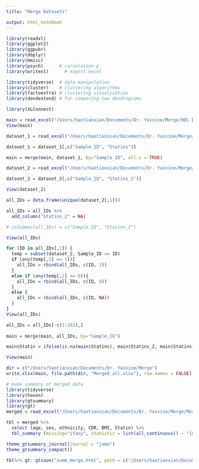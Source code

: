 ```yaml
---
title: "Merge Datasets"

output: html_notebook
---
```

```r
library(readxl)
library(ggplot2)
library(ggpubr)
library(dbplyr)
library(Hmisc)
library(psych)      # correlation p
library(writexl)      # export excel

library(tidyverse)  # data manipulation
library(cluster)    # clustering algorithms
library(factoextra) # clustering visualization
library(dendextend) # for comparing two dendrograms

library(XLConnect)
```

```r
main = read_excel("/Users/haotianxian/Documents/Dr. Yassine/Merge/HDL Dataset.xlsx")
View(main)

dataset_1 = read_excel("/Users/haotianxian/Documents/Dr. Yassine/Merge/pass HMRI Full Data (HMRI) 20181105.xlsx")

dataset_1 = dataset_1[,c("Sample_ID", "Statins")]

main = merge(main, dataset_1, by="Sample_ID", all.x = TRUE)

dataset_2 = read_excel("/Users/haotianxian/Documents/Dr. Yassine/Merge/Joon.xlsx", sheet="Meds Data James")

dataset_2 = dataset_2[,c("Sample_ID", "Statins_2")]

View(dataset_2)

all_IDs = data.frame(unique(dataset_2[,1]))

all_IDs = all_IDs %>%
  add_column("Statins_2" = NA)

# colnames(all_IDs) = c("Sample_ID", "Statins_2")

View(all_IDs)

for (ID in all_IDs[,1]) {
  temp = subset(dataset_2, Sample_ID == ID)
  if (any(temp[,2] == 1)){
    all_IDs = rbind(all_IDs, c(ID, 1))
  }
  else if (any(temp[,2] == 0)){
    all_IDs = rbind(all_IDs, c(ID, 0))
  }
  else {
    all_IDs = rbind(all_IDs, c(ID, NA))
  }
}
View(all_IDs)

all_IDs = all_IDs[-c(1:182),]
  
main = merge(main, all_IDs, by="Sample_ID")

main$Statin = ifelse(is.na(main$Statins), main$Statins_2, main$Statins)

View(main)

dir = c("/Users/haotianxian/Documents/Dr. Yassine/Merge")
write.xlsx(main, file.path(dir, "Merged_all.xlsx"), row.names = FALSE)
```


```r
# make summary of merged data
library(tidyverse)
library(haven)
library(gtsummary)
library(gt)
merged = read_excel("/Users/haotianxian/Documents/Dr. Yassine/Merge/Merged_all.xlsx")

tbl = merged %>% 
  select (age, sex, ethnicity, CDR, BMI, Statin) %>% 
  tbl_summary (missing="ifany", statistic = list(all_continuous() ~ "{mean} ({sd})", all_categorical() ~ "{n} / {N} ({p}%)"), digits = all_continuous() ~ 2, label = list(age ~ "Patient age (years)", sex ~ "Gender", ethnicity ~ "Ethnicity", CDR ~ "Clinical Dementia Rating", BMI ~ "Body Mass Index (kg/m²)", Statin ~ "Statin Treated")) %>% add_n() %>% modify_header(label = "**Variable**") %>%  modify_caption("**Table 1. Basic Demographic Information and Summary Statistics**") %>% as_gt()

theme_gtsummary_journal(journal = "jama")
theme_gtsummary_compact()

tbl%>% gt::gtsave("summ_merge.html", path = c("/Users/haotianxian/Documents/Dr. Yassine/Merge"))
```


